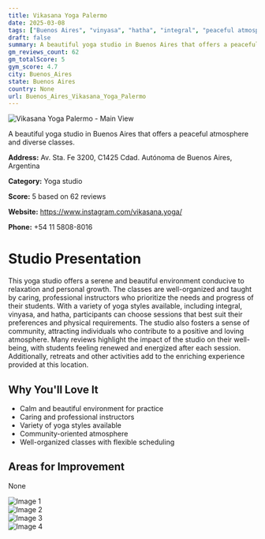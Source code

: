 ```yaml
---
title: Vikasana Yoga Palermo
date: 2025-03-08
tags: ["Buenos Aires", "vinyasa", "hatha", "integral", "peaceful atmosphere", "community", "Buenos Aires"]  
draft: false
summary: A beautiful yoga studio in Buenos Aires that offers a peaceful atmosphere and diverse classes.
gm_reviews_count: 62
gm_totalScore: 5
gym_score: 4.7
city: Buenos_Aires
state: Buenos Aires
country: None
url: Buenos_Aires_Vikasana_Yoga_Palermo
---
```


<div className="aspect-[16/9] relative my-8">
  <img 
    src="https://lh5.googleusercontent.com/p/AF1QipNgiawH5f0YnwcZxjVSoTiw_Q6WiCLpuKBmo1VE=w1920-h1080-k-no"
    alt="Vikasana Yoga Palermo - Main View"
    className="object-cover absolute inset-0 w-full h-full rounded-lg"
  />
</div>

A beautiful yoga studio in Buenos Aires that offers a peaceful atmosphere and diverse classes.

**Address:** Av. Sta. Fe 3200, C1425 Cdad. Autónoma de Buenos Aires, Argentina

**Category:** Yoga studio

**Score:** 5 based on 62 reviews

**Website:** https://www.instagram.com/vikasana.yoga/

**Phone:** +54 11 5808-8016

# Studio Presentation

This yoga studio offers a serene and beautiful environment conducive to relaxation and personal growth. The classes are well-organized and taught by caring, professional instructors who prioritize the needs and progress of their students. With a variety of yoga styles available, including integral, vinyasa, and hatha, participants can choose sessions that best suit their preferences and physical requirements. The studio also fosters a sense of community, attracting individuals who contribute to a positive and loving atmosphere. Many reviews highlight the impact of the studio on their well-being, with students feeling renewed and energized after each session. Additionally, retreats and other activities add to the enriching experience provided at this location.

## Why You'll Love It

- Calm and beautiful environment for practice
- Caring and professional instructors
- Variety of yoga styles available
- Community-oriented atmosphere
- Well-organized classes with flexible scheduling

## Areas for Improvement

None

<div className="grid grid-cols-1 xl:grid-cols-2 gap-4 my-8">
<div className="aspect-[4/3] relative"><img src="https://lh3.googleusercontent.com/p/AF1QipNx6MwP_VKKFJ0Kn2CIOLOOyPRAfOz37lgW1j7J=w1920-h1080-k-no" alt="Image 1" className="object-cover absolute inset-0 w-full h-full rounded-lg" /></div>
<div className="aspect-[4/3] relative"><img src="https://lh3.googleusercontent.com/p/AF1QipPicOUd56SFij_k407g2M3dMZCx5how1pHCv1eL=w1920-h1080-k-no" alt="Image 2" className="object-cover absolute inset-0 w-full h-full rounded-lg" /></div>
<div className="aspect-[4/3] relative"><img src="https://lh5.googleusercontent.com/p/AF1QipPDNn2tcs4bHffWebcVfa422bSA_7-zNX-gYQv7=w1920-h1080-k-no" alt="Image 3" className="object-cover absolute inset-0 w-full h-full rounded-lg" /></div>
<div className="aspect-[4/3] relative"><img src="https://lh5.googleusercontent.com/p/AF1QipNtewNTzL_V1bbDQvm99NW9Bp9SI0-Ak5AV5awv=w1920-h1080-k-no" alt="Image 4" className="object-cover absolute inset-0 w-full h-full rounded-lg" /></div>
</div>